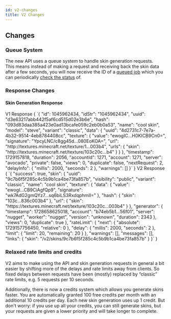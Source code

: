 ```yaml
---
id: v2-changes
title: V2 Changes
---
```




## Changes

### Queue System

The new API uses a queue system to handle skin generation requests.<br/>
This means instead of making a request and receiving back the skin data after a few seconds, you will now receive the ID of a [queued job](../mineskin-api/queue-skin-generation) which you can periodically [check the status](../mineskin-api/get-job-status) of.


### Response Changes

#### Skin Generation Response

<Columns>
    <Column className='col--6'>
        V1 Response
        <CodeBlock language="json">
            { `{
    "id": 1045962434,
    "idStr": "1045962434",
    "uuid": "d3e63217abb442f5af6cd515d02e3b6e",
    "hash": "093d83daa385a423e0ad13bcafe059c2eb0b0a53",
    "name": "cool skin",
    "model": "steve",
    "variant": "classic",
    "data": {
        "uuid": "4d2731c7-7e7a-4b32-9514-4eb8784408cc",
        "texture": {
            "value": "ewogIC...H0KICB9Cn0=",
            "signature": "YpcyLNC/c8gg45d...080EoKOA=",
            "url": "http://textures.minecraft.net/texture/1...003b4",
            "urls": {
                "skin": "http://textures.minecraft.net/texture/103c20c...b4"
            }
        }
    },
    "timestamp": 1729157818,
    "duration": 2056,
    "accountId": 1271,
    "account": 1271,
    "server": "avocado",
    "private": false,
    "views": 0,
    "duplicate": false,
    "nextRequest": 2,
    "delayInfo": {
        "millis": 2000,
        "seconds": 2
    },
    "warnings": []
}` }
        </CodeBlock>
    </Column>
    <Column className='col--6'>
        V2 Response
        <CodeBlock language="json">
            { `{
    "success": true,
    "skin": {
        "uuid": "9c7b6f5f285c4c5b9b1ca4be73fa857b",
        "visibility": "public",
        "variant": "classic",
        "name": "cool skin",
        "texture": {
            "data": {
                "value": "ewogI...CB9CiAgfQp9",
                "signature": "wk7AdG2gmQYz7...sq6biLS3RxdqphmII="
            },
            "hash": {
                "skin": "103c...836c003b4"
            },
            "url": {
                "skin": "https://textures.minecraft.net/texture/103c20c...003b4"
            }
        },
        "generator": {
            "timestamp": 1728658625018,
            "account": "b74eb5b1...56f01",
            "server": "nugget",
            "worker": "nugget",
            "version": "unknown",
            "duration": 2343
        },
        "views": 0,
        "duplicate": true
    },
    "rateLimit": {
        "next": {
            "absolute": 1729157756450,
            "relative": 0
        },
        "delay": {
            "millis": 2000,
            "seconds": 2
        },
        "limit": {
            "limit": 20,
            "remaining": 20
        }
    },
    "warnings": [],
    "messages": [],
    "links": {
        "skin": "/v2/skins/9c7b6f5f285c4c5b9b1ca4be73fa857b"
    }
}` }
        </CodeBlock>
    </Column>
</Columns>



### Relaxed rate limits and credits

V2 aims to make using the API and skin generation requests in general a bit easier by shifting more of the delays and rate limits away from clients.
So fixed delays between requests have been (mostly) replaced by “classic” rate limits, e.g. 5 requests per 10 seconds.

Additionally, there is now a credits system which allows you generate skins faster.
You are automatically granted 100 free credits per month with an additional 10 credits per day.
Each new skin generation uses up 1 credit.
But don't worry: if you use up all your credits, you can still generate skins, but your requests are given a lower priority and will take longer to complete.
